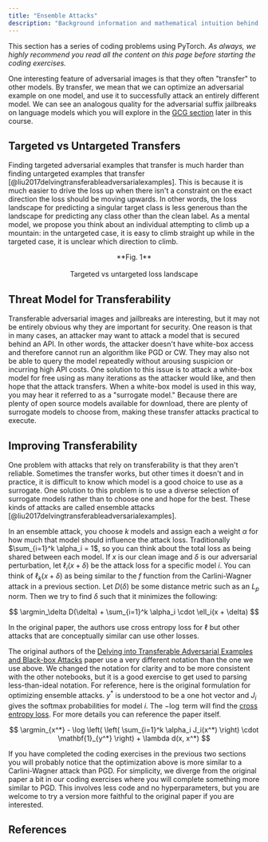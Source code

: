 ```yaml
---
title: "Ensemble Attacks"
description: "Background information and mathematical intuition behind ensemble attacks on image classifiers."
---
```


This section has a series of coding problems using PyTorch. _As always, we highly recommend you read all the content on this page before starting the coding exercises._

<ExerciseButtons
  githubUrl="https://github.com/zroe1/xlab-ai-security/blob/main/working/adversarial_basics/ensemble/ensemble.ipynb"
  colabUrl="https://colab.research.google.com/github/zroe1/xlab-ai-security/blob/main/working/adversarial_basics/ensemble/ensemble.ipynb"
/>

One interesting feature of adversarial images is that they often "transfer" to other models. By transfer, we mean that we can optimize an adversarial example on one model, and use it to successfully attack an entirely different model. We can see an analogous quality for the adversarial suffix jailbreaks on language models which you will explore in the [GCG section](https://xlabaisecurity.com/jailbreaking/gcg/) later in this course.

## Targeted vs Untargeted Transfers

Finding targeted adversarial examples that transfer is much harder than finding untargeted examples that transfer [@liu2017delvingtransferableadversarialexamples]. This is because it is much easier to drive the loss up when there isn't a constraint on the exact direction the loss should be moving upwards. In other words, the loss landscape for predicting a singular target class is less generous than the landscape for predicting any class other than the clean label. As a mental model, we propose you think about an individual attempting to climb up a mountain: in the untargeted case, it is easy to climb straight up while in the targeted case, it is unclear which direction to climb.

<p align="center">
  <ThemeImage
    lightSrc="/images/targeted_light.png"
    darkSrc="/images/targeted_dark.png"
    alt="Targeted vs untargeted loss landscape"
    style={{ align: "center", width: "80%", display: "block", margin: "0 auto" }}
  />
</p>

<div align="center">
  **Fig. 1** <br></br>Targeted vs untargeted loss landscape
</div>

## Threat Model for Transferability

Transferable adversarial images and jailbreaks are interesting, but it may not be entirely obvious why they are important for security. One reason is that in many cases, an attacker may want to attack a model that is secured behind an API. In other words, the attacker doesn't have white-box access and therefore cannot run an algorithm like PGD or CW. They may also not be able to query the model repeatedly without arousing suspicion or incurring high API costs. One solution to this issue is to attack a white-box model for free using as many iterations as the attacker would like, and then hope that the attack transfers. When a white-box model is used in this way, you may hear it referred to as a "surrogate model." Because there are plenty of open source models available for download, there are plenty of surrogate models to choose from, making these transfer attacks practical to execute.

## Improving Transferability

One problem with attacks that rely on transferability is that they aren't reliable. Sometimes the transfer works, but other times it doesn't and in practice, it is difficult to know which model is a good choice to use as a surrogate. One solution to this problem is to use a diverse selection of surrogate models rather than to choose one and hope for the best. These kinds of attacks are called ensemble attacks [@liu2017delvingtransferableadversarialexamples].

In an ensemble attack, you choose $k$ models and assign each a weight $\alpha$ for how much that model should influence the attack loss. Traditionally $\sum_{i=1}^k \alpha_i = 1$, so you can think about the total loss as being shared between each model. If $x$ is our clean image and $\delta$ is our adversarial perturbation, let $\ell_i(x + \delta)$ be the attack loss for a specific model $i$. You can think of $\ell_k(x + \delta)$ as being similar to the $f$ function from the Carlini-Wagner attack in a previous section. Let $D(\delta)$ be some distance metric such as an $L_p$ norm. Then we try to find $\delta$ such that it minimizes the following:

$$
\argmin_\delta D(\delta) + \sum_{i=1}^k \alpha_i \cdot \ell_i(x + \delta)
$$

In the original paper, the authors use cross entropy loss for $\ell$ but other attacks that are conceptually similar can use other losses.

<Dropdown title="Comments on notation">

The original authors of the [Delving into Transferable Adversarial Examples and Black-box Attacks](https://arxiv.org/pdf/1611.02770) paper use a very different notation than the one we use above. We changed the notation for clarity and to be more consistent with the other notebooks, but it is a good exercise to get used to parsing less-than-ideal notation. For reference, here is the original formulation for optimizing ensemble attacks. $y^*$ is understood to be a one hot vector and $J_i$ gives the softmax probabilities for model $i$. The $-\log$ term will find the [cross entropy loss](https://docs.pytorch.org/docs/2.7/generated/torch.nn.CrossEntropyLoss.html). For more details you can reference the paper itself.

$$
\argmin_{x^*} - \log \left( \left( \sum_{i=1}^k \alpha_i J_i(x^*) \right) \cdot \mathbf{1}_{y^*} \right) + \lambda d(x, x^*)
$$

</Dropdown>

If you have completed the coding exercises in the previous two sections you will probably notice that the optimization above is more similar to a Carlini-Wagner attack than PGD. For simplicity, we diverge from the original paper a bit in our coding exercises where you will complete something more similar to PGD. This involves less code and no hyperparameters, but you are welcome to try a version more faithful to the original paper if you are interested.

<FeedbackButton />

<NextPageButton />

## References
